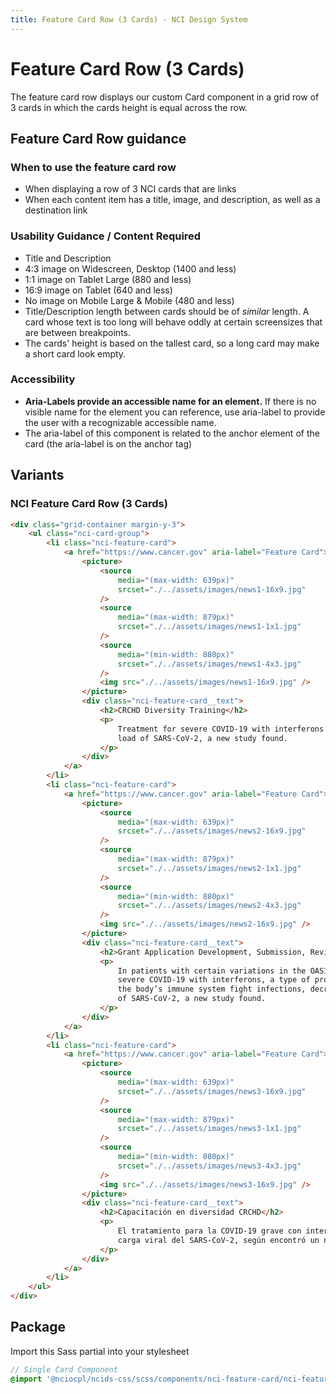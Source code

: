 ```yaml
---
title: Feature Card Row (3 Cards) - NCI Design System
---
```


# Feature Card Row (3 Cards)

The feature card row displays our custom Card component in a grid row of 3 cards in which the cards height is equal across the row.

## Feature Card Row guidance

### When to use the feature card row

- When displaying a row of 3 NCI cards that are links
- When each content item has a title, image, and description, as well as a destination link

### Usability Guidance / Content Required

- Title and Description
- 4:3 image on Widescreen, Desktop (1400 and less)
- 1:1 image on Tablet Large (880 and less)
- 16:9 image on Tablet (640 and less)
- No image on Mobile Large & Mobile (480 and less)
- Title/Description length between cards should be of _similar_ length. A card whose text is too long will behave oddly at certain screensizes that are between breakpoints.
- The cards' height is based on the tallest card, so a long card may make a short card look empty.

### Accessibility

- **Aria-Labels provide an accessible name for an element.** If there is no visible name for the element you can reference, use aria-label to provide the user with a recognizable accessible name.
- The aria-label of this component is related to the anchor element of the card (the aria-label is on the anchor tag)

## Variants

### NCI Feature Card Row (3 Cards)

```html
<div class="grid-container margin-y-3">
	<ul class="nci-card-group">
		<li class="nci-feature-card">
			<a href="https://www.cancer.gov" aria-label="Feature Card">
				<picture>
					<source
						media="(max-width: 639px)"
						srcset="./../assets/images/news1-16x9.jpg"
					/>
					<source
						media="(max-width: 879px)"
						srcset="./../assets/images/news1-1x1.jpg"
					/>
					<source
						media="(min-width: 880px)"
						srcset="./../assets/images/news1-4x3.jpg"
					/>
					<img src="./../assets/images/news1-16x9.jpg" />
				</picture>
				<div class="nci-feature-card__text">
					<h2>CRCHD Diversity Training</h2>
					<p>
						Treatment for severe COVID-19 with interferons decreased the viral
						load of SARS-CoV-2, a new study found.
					</p>
				</div>
			</a>
		</li>
		<li class="nci-feature-card">
			<a href="https://www.cancer.gov" aria-label="Feature Card">
				<picture>
					<source
						media="(max-width: 639px)"
						srcset="./../assets/images/news2-16x9.jpg"
					/>
					<source
						media="(max-width: 879px)"
						srcset="./../assets/images/news2-1x1.jpg"
					/>
					<source
						media="(min-width: 880px)"
						srcset="./../assets/images/news2-4x3.jpg"
					/>
					<img src="./../assets/images/news2-16x9.jpg" />
				</picture>
				<div class="nci-feature-card__text">
					<h2>Grant Application Development, Submission, Review, & Award</h2>
					<p>
						In patients with certain variations in the OAS1 gene, treatment for
						severe COVID-19 with interferons, a type of protein that can help
						the body’s immune system fight infections, decreased the viral load
						of SARS-CoV-2, a new study found.
					</p>
				</div>
			</a>
		</li>
		<li class="nci-feature-card">
			<a href="https://www.cancer.gov" aria-label="Feature Card">
				<picture>
					<source
						media="(max-width: 639px)"
						srcset="./../assets/images/news3-16x9.jpg"
					/>
					<source
						media="(max-width: 879px)"
						srcset="./../assets/images/news3-1x1.jpg"
					/>
					<source
						media="(min-width: 880px)"
						srcset="./../assets/images/news3-4x3.jpg"
					/>
					<img src="./../assets/images/news3-16x9.jpg" />
				</picture>
				<div class="nci-feature-card__text">
					<h2>Capacitación en diversidad CRCHD</h2>
					<p>
						El tratamiento para la COVID-19 grave con interferones disminuyó la
						carga viral del SARS-CoV-2, según encontró un nuevo estudio.
					</p>
				</div>
			</a>
		</li>
	</ul>
</div>
```

## Package

Import this Sass partial into your stylesheet

```scss
// Single Card Component
@import '@nciocpl/ncids-css/scss/components/nci-feature-card/nci-feature-card';
```
